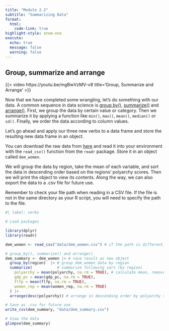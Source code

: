 ```yaml
---
title: "Module 2.2"
subtitle: "Summarizing Data"
format: 
  html:
    code-link: true
highlight-style: atom-one
execute:
  echo: true
  message: false
  warning: false
---
```


## Group, summarize and arrange 

{{< video https://youtu.be/mgBwVzMV-v8 title='Group, Summarize and Arrange' >}}

Now that we have completed some wrangling, let's do something with our data. A common sequence in data science is [group by()](https://dplyr.tidyverse.org/reference/group_by.html), [summarize()](https://dplyr.tidyverse.org/reference/summarise.html) and [arrange()](https://dplyr.tidyverse.org/reference/arrange.html). First, we group the data by certain value or category. Then we summarize it by applying a function like `min()`, `max()`, `mean()`, `median()` or `sd()`. Finally, we order the data according to column values. 

Let's go ahead and apply our three new verbs to a data frame and store the resulting new data frame in an object.  

You can download the raw data from [here](https://github.com/eteitelbaum/course-datasets/blob/main/dem_women.csv) and read it into your environment with the `read_csv()` function from the `readr` package. Store it in an object called `dem_women`. 

We will group the data by region, take the mean of each variable, and sort the data in descending order based on the regions' polyarchy scores. Then we will print the object to view its contents. Along the way, we can also export the data to a .csv file for future use. 

::: {.callout-note}
Remember to check your file path when reading in a CSV file. If the file is not in the same directory as your R script, you will need to specify the path to the file.
:::

```r
#| label: verbs

# Load packages

library(dplyr)
library(readr)

dem_women <- read_csv("data/dem_women.csv") # if the path is different, adjust this code

# group_by(), summarize() and arrange()
dem_summary <- dem_women |> # save result as new object
  group_by(region)  |> # group dem_women data by region
  summarize(           # summarize following vars (by region)
    polyarchy = mean(polyarchy, na.rm = TRUE), # calculate mean, remove NAs
    gdp_pc = mean(gdp_pc, na.rm = TRUE), 
    flfp = mean(flfp, na.rm = TRUE), 
    women_rep = mean(women_rep, na.rm = TRUE)
  ) |> 
  arrange(desc(polyarchy)) # arrange in descending order by polyarchy score

# Save as .csv for future use
write_csv(dem_summary, "data/dem_summary.csv")

# View the data
glimpse(dem_summary)
```




